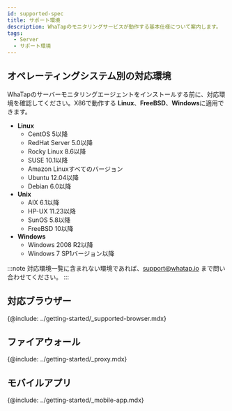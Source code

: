 ```yaml
---
id: supported-spec
title: サポート環境
description: WhaTapのモニタリングサービスが動作する基本仕様について案内します。
tags:
  - Server
  - サポート環境
---
```


## オペレーティングシステム別の対応環境

WhaTapのサーバーモニタリングエージェントをインストールする前に、対応環境を確認してください。X86で動作する **Linux**、**FreeBSD**、**Windows**に適用できます。

<!-- * Rocky Linux 8 이상 -->

-   **Linux**  
    -   CentOS 5以降
    -   RedHat Server 5.0以降
    -   Rocky Linux 8.6以降
    -   SUSE 10.1以降
    -   Amazon Linuxすべてのバージョン 
    -   Ubuntu 12.04以降
    -   Debian 6.0以降
-   **Unix**  
    -   AIX 6.1以降
    -   HP-UX 11.23以降
    -   SunOS 5.8以降
    -   FreeBSD 10以降
-   **Windows**    
    -   Windows 2008 R2以降
    -   Windows 7 SP1バージョン以降

:::note
対応環境一覧に含まれない環境であれば、support@whatap.io まで問い合わせてください。
:::

## 対応ブラウザー

{@include: ../getting-started/_supported-browser.mdx}  

## ファイアウォール

{@include: ../getting-started/_proxy.mdx}  

## モバイルアプリ

{@include: ../getting-started/_mobile-app.mdx}  
